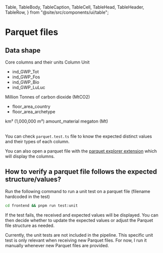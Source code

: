   Table,
  TableBody,
  TableCaption,
  TableCell,
  TableHead,
  TableHeader,
  TableRow,
} from "@site/src/components/ui/table";

# Parquet files

## Data shape

<Table>
  <TableCaption>Core columns and their units</TableCaption>
  <TableHeader>
    <TableRow>
      <TableHead className="w-[100px]">Column</TableHead>
      <TableHead>Unit</TableHead>
    </TableRow>
  </TableHeader>
  <TableBody>
    <TableRow>
      <TableCell className="font-medium">
        <ul>
          <li>ind_GWP_Tot</li>
          <li>ind_GWP_Fos</li>
          <li>ind_GWP_Bio</li>
          <li>ind_GWP_LuLuc</li>
        </ul>
      </TableCell>
      <TableCell className="font-medium">
        Million Tonnes of carbon dioxide (MtCO2)
      </TableCell>
    </TableRow>
    <TableRow>
      <TableCell className="font-medium">
        <ul>
          <li>floor_area_country</li>
          <li>floor_area_archetype</li>
        </ul>
      </TableCell>
      <TableCell className="font-medium">km² (1,000,000 m²)</TableCell>
    </TableRow>
    <TableRow>
      <TableCell className="font-medium">amount_material</TableCell>
      <TableCell className="font-medium">megaton (Mt)</TableCell>
    </TableRow>
  </TableBody>
</Table>

You can check `parquet.test.ts` file to know the expected distinct values and their types of each column.

You can also open a parquet file with the [parquet explorer extension](https://marketplace.visualstudio.com/items?itemName=AdamViola.parquet-explorer) which will display the columns.

## How to verify a parquet file follows the expected structure/values?

Run the following command to run a unit test on a parquet file (filename hardcoded in the test)

```bash
cd frontend && pnpm run test:unit
```

If the test fails, the received and expected values will be displayed. You can then decide whether to update the expected values or adjust the Parquet file structure as needed.

Currently, the unit tests are not included in the pipeline. This specific unit test is only relevant when receiving new Parquet files. For now, I run it manually whenever new Parquet files are provided.
